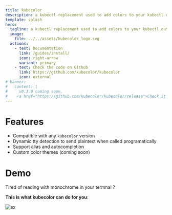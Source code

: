 ```yaml
---
title: kubecolor
description: a kubectl replacement used to add colors to your kubectl output.
template: splash
hero:
  tagline: a kubectl replacement used to add colors to your kubectl output.
  image:
    file: ../../assets/kubecolor_logo.svg
  actions:
    - text: Documentation
      link: /guides/install/
      icon: right-arrow
      variant: primary
    - text: Check the code on Github
      link: https://github.com/kubecolor/kubecolor
      icon: external
# banner:
#   content: |
#     v0.3.0 coming soon, 
#    <a href="https://github.com/kubecolor/kubecolor/release">Check it out</a>
---
```


# Features
- Compatible with any `kubecolor` version
- Dynamic tty detection to send plaintext when called programatically
- Support alias and autocompletion
- Custom color themes (coming soon)

# Demo
Tired of reading with monochrome in your termnal ? 

**This is what kubecolor can do for you**:

![ex](/assets/kubectl-combined.png)
